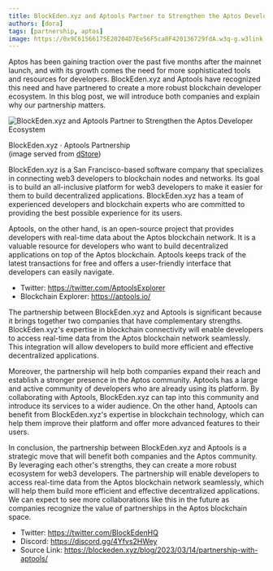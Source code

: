 ```yaml
---
title: BlockEden.xyz and Aptools Partner to Strengthen the Aptos Developer Ecosystem
authors: [dora]
tags: [partnership, aptos]
image: https://0x9C61566175E20204D7Ee56F5ca8F420136729fdA.w3q-g.w3link.io/blockeden-xyz-aptools-partnership.jpg
---
```


Aptos has been gaining traction over the past five months after the mainnet launch, and with its growth comes the need for more sophisticated tools and resources for developers. BlockEden.xyz and Aptools have recognized this need and have partnered to create a more robust blockchain developer ecosystem. In this blog post, we will introduce both companies and explain why our partnership matters.

![BlockEden.xyz and Aptools Partner to Strengthen the Aptos Developer Ecosystem](https://0x9C61566175E20204D7Ee56F5ca8F420136729fdA.w3q-g.w3link.io/blockeden-xyz-aptools-partnership.jpg "BlockEden.xyz and Aptools Partner to Strengthen the Aptos Developer Ecosystem")

<figcaption style={{textAlign: "center"}}>BlockEden.xyz · Aptools Partnership<br/> (image served from <a target="_blank" href="https://blockeden.xyz/dstore/">dStore</a>)</figcaption>

BlockEden.xyz is a San Francisco-based software company that specializes in connecting web3 developers to blockchain nodes and networks. Its goal is to build an all-inclusive platform for web3 developers to make it easier for them to build decentralized applications. BlockEden.xyz has a team of experienced developers and blockchain experts who are committed to providing the best possible experience for its users.

Aptools, on the other hand, is an open-source project that provides developers with real-time data about the Aptos blockchain network. It is a valuable resource for developers who want to build decentralized applications on top of the Aptos blockchain. Aptools keeps track of the latest transactions for free and offers a user-friendly interface that developers can easily navigate.

- Twitter: https://twitter.com/AptoolsExplorer
- Blockchain Explorer: https://aptools.io/

The partnership between BlockEden.xyz and Aptools is significant because it brings together two companies that have complementary strengths. BlockEden.xyz's expertise in blockchain connectivity will enable developers to access real-time data from the Aptos blockchain network seamlessly. This integration will allow developers to build more efficient and effective decentralized applications.

Moreover, the partnership will help both companies expand their reach and establish a stronger presence in the Aptos community. Aptools has a large and active community of developers who are already using its platform. By collaborating with Aptools, BlockEden.xyz can tap into this community and introduce its services to a wider audience. On the other hand, Aptools can benefit from BlockEden.xyz's expertise in blockchain technology, which can help them improve their platform and offer more advanced features to their users.

In conclusion, the partnership between BlockEden.xyz and Aptools is a strategic move that will benefit both companies and the Aptos community. By leveraging each other's strengths, they can create a more robust ecosystem for web3 developers. The partnership will enable developers to access real-time data from the Aptos blockchain network seamlessly, which will help them build more efficient and effective decentralized applications. We can expect to see more collaborations like this in the future as companies recognize the value of partnerships in the Aptos blockchain space.

- Twitter: https://twitter.com/BlockEdenHQ
- Discord: https://discord.gg/4Yfvs2HWey
- Source Link: https://blockeden.xyz/blog/2023/03/14/partnership-with-aptools/
